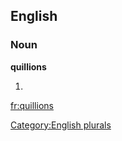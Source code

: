 ==English==

===Noun===
'''quillions'''

# {{plural of|[[quillion]]}}

[[Category:English plurals]]

[[fr:quillions]]